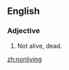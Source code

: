 ==English==

===Adjective===
{{en-adj|-}}

# {{misspelling of|non-living}}  Not alive, dead.

[[zh:nonliving]]